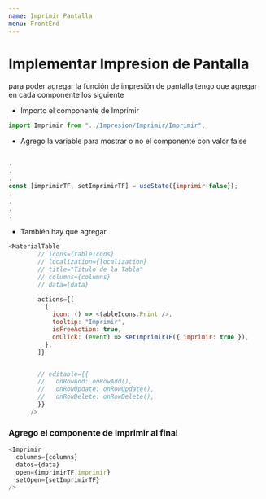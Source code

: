 ```yaml
---
name: Imprimir Pantalla
menu: FrontEnd
---
```


# Implementar Impresion de Pantalla

para poder agregar la función de impresión de pantalla tengo que agregar en cada componente los siguiente

- Importo el componente de Imprimir

```javascript
import Imprimir from "../Impresion/Imprimir/Imprimir";
```

- Agrego la variable para mostrar o no el componente con valor false

```javascript

.
.
.
const [imprimirTF, setImprimirTF] = useState({imprimir:false});
.
.
.
.

```

- También hay que agregar

```javascript
<MaterialTable
        // icons={tableIcons}
        // localization={localization}
        // title="Titulo de la Tabla"
        // columns={columns}
        // data={data}

        actions={[
          {
            icon: () => <tableIcons.Print />,
            tooltip: "Imprimir",
            isFreeAction: true,
            onClick: (event) => setImprimirTF({ imprimir: true }),
          },
        ]}


        // editable={{
        //   onRowAdd: onRowAdd(),
        //   onRowUpdate: onRowUpdate(),
        //   onRowDelete: onRowDelete(),
        }}
      />
```

### **Agrego el componente de Imprimir al final**

```javascript
<Imprimir
  columns={columns}
  datos={data}
  open={imprimirTF.imprimir}
  setOpen={setImprimirTF}
/>
```
